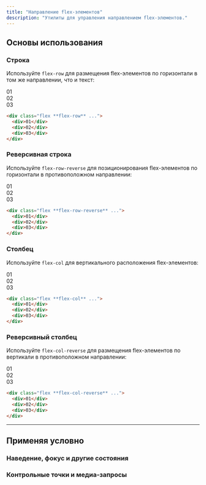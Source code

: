```yaml
---
title: "Направление flex-элементов"
description: "Утилиты для управления направлением flex-элементов."
---
```




## Основы использования

### Строка

Используйте `flex-row` для размещения flex-элементов по горизонтали в том же направлении, что и текст:

<Example>
  <div class="flex flex-row space-x-4 font-mono text-white text-sm font-bold leading-6">
    <div class="w-14 h-14 rounded-lg flex items-center justify-center bg-fuchsia-500 shadow-lg">01</div>
    <div class="w-14 h-14 rounded-lg flex items-center justify-center bg-fuchsia-500 shadow-lg">02</div>
    <div class="w-14 h-14 rounded-lg flex items-center justify-center bg-fuchsia-500 shadow-lg">03</div>
  </div>
</Example>

```html
<div class="flex **flex-row** ...">
  <div>01</div>
  <div>02</div>
  <div>03</div>
</div>
```

### Реверсивная строка

Используйте `flex-row-reverse` для позиционирования flex-элементов по горизонтали в противоположном направлении:

<Example>
  <div class="flex flex-row-reverse space-x-reverse space-x-4 font-mono text-white text-sm font-bold leading-6">
    <div class="w-14 h-14 rounded-lg flex items-center justify-center bg-blue-500 shadow-lg">01</div>
    <div class="w-14 h-14 rounded-lg flex items-center justify-center bg-blue-500 shadow-lg">02</div>
    <div class="w-14 h-14 rounded-lg flex items-center justify-center bg-blue-500 shadow-lg">03</div>
  </div>
</Example>

```html
<div class="flex **flex-row-reverse** ...">
  <div>01</div>
  <div>02</div>
  <div>03</div>
</div>
```

### Столбец

Используйте `flex-col` для вертикального расположения flex-элементов:

<Example>
  <div class="flex flex-col mx-auto space-y-4 font-mono text-white text-sm font-bold leading-6 max-w-xs">
    <div class="p-4 rounded-lg flex items-center justify-center bg-indigo-500 shadow-lg">01</div>
    <div class="p-4 rounded-lg flex items-center justify-center bg-indigo-500 shadow-lg">02</div>
    <div class="p-4 rounded-lg flex items-center justify-center bg-indigo-500 shadow-lg">03</div>
  </div>
</Example>

```html
<div class="flex **flex-col** ...">
  <div>01</div>
  <div>02</div>
  <div>03</div>
</div>
```

### Реверсивный столбец

Используйте `flex-col-reverse` для размещения flex-элементов по вертикали в противоположном направлении:

<Example>
  <div class="flex flex-col-reverse mx-auto space-y-reverse space-y-4 font-mono text-white text-sm font-bold leading-6 max-w-xs">
    <div class="p-4 rounded-lg flex items-center justify-center bg-purple-500 shadow-lg">01</div>
    <div class="p-4 rounded-lg flex items-center justify-center bg-purple-500 shadow-lg">02</div>
    <div class="p-4 rounded-lg flex items-center justify-center bg-purple-500 shadow-lg">03</div>
  </div>
</Example>

```html
<div class="flex **flex-col-reverse** ...">
  <div>01</div>
  <div>02</div>
  <div>03</div>
</div>
```

---

## <Heading ignore>Применяя условно</Heading>

### <Heading ignore>Наведение, фокус и другие состояния</Heading>

<HoverFocusAndOtherStates defaultClass="flex flex-col" featuredClass="flex-row" />

### <Heading ignore>Контрольные точки и медиа-запросы</Heading>

<BreakpointsAndMediaQueries defaultClass="flex flex-col" featuredClass="flex-row" />
